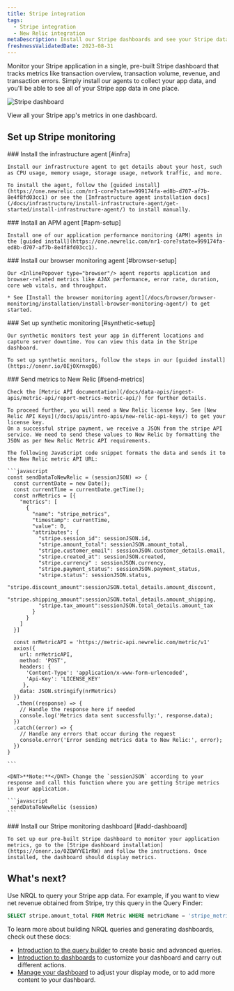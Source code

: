 ```yaml
---
title: Stripe integration
tags:
  - Stripe integration
  - New Relic integration
metaDescription: Install our Stripe dashboards and see your Stripe data in New Relic.  
freshnessValidatedDate: 2023-08-31
---
```


Monitor your Stripe application in a single, pre-built Stripe dashboard that tracks metrics like transaction overview, transaction volume, revenue, and transaction errors. Simply install our agents to collect your app data, and you'll be able to see all of your Stripe app data in one place.

<img
  title="Stripe"
  alt="Stripe dashboard"
  src="/images/infrastructure_screenshot-stripe-dashboard.webp"
/>

<figcaption>
  View all your Stripe app's metrics in one dashboard.
</figcaption>

## Set up Stripe monitoring

<Steps>
  <Step>
    ### Install the infrastructure agent [#infra]

    Install our infrastructure agent to get details about your host, such as CPU usage, memory usage, storage usage, network traffic, and more.

    To install the agent, follow the [guided install](https://one.newrelic.com/nr1-core?state=999174fa-ed8b-d707-af7b-8e4f8fd03cc1) or see the [Infrastructure agent installation docs](/docs/infrastructure/install-infrastructure-agent/get-started/install-infrastructure-agent/) to install manually.
  </Step>

  <Step>
    ### Install an APM agent [#apm-setup]

    Install one of our application performance monitoring (APM) agents in the [guided install](https://one.newrelic.com/nr1-core?state=999174fa-ed8b-d707-af7b-8e4f8fd03cc1).
  </Step>

  <Step>
    ### Install our browser monitoring agent [#browser-setup]

    Our <InlinePopover type="browser"/> agent reports application and browser-related metrics like AJAX performance, error rate, duration, core web vitals, and throughput.

    * See [Install the browser monitoring agent](/docs/browser/browser-monitoring/installation/install-browser-monitoring-agent/) to get started.
  </Step>

  <Step>
    ### Set up synthetic monitoring [#synthetic-setup]

    Our synthetic monitors test your app in different locations and capture server downtime. You can view this data in the Stripe dashboard.

    To set up synthetic monitors, follow the steps in our [guided install](https://onenr.io/0EjOXrnxgQ6)
  </Step>

  <Step>
    ### Send metrics to New Relic [#send-metrics]

    Check the [Metric API documentation](/docs/data-apis/ingest-apis/metric-api/report-metrics-metric-api/) for further details.

    To proceed further, you will need a New Relic license key. See [New Relic API Keys](/docs/apis/intro-apis/new-relic-api-keys/) to get your license key.
    On a successful stripe payment, we receive a JSON from the stripe API service. We need to send these values to New Relic by formatting the JSON as per New Relic Metric API requirements.

    The following JavaScript code snippet formats the data and sends it to the New Relic metric API URL:

    ```javascript
    const sendDataToNewRelic = (sessionJSON) => {
      const currentDate = new Date();
      const currentTime = currentDate.getTime();
      const nrMetrics = [{
        "metrics": [
          {
            "name": "stripe_metrics",
            "timestamp": currentTime,
            "value": 0,
            "attributes": {
              "stripe.session_id": sessionJSON.id,
              "stripe.amount_total": sessionJSON.amount_total,
              "stripe.customer_email": sessionJSON.customer_details.email,
              "stripe.created_at": sessionJSON.created,
              "stripe.currency" : sessionJSON.currency,
              "stripe.payment_status": sessionJSON.payment_status,
              "stripe.status": sessionJSON.status,
              "stripe.discount_amount":sessionJSON.total_details.amount_discount,
              "stripe.shipping_amount":sessionJSON.total_details.amount_shipping,
              "stripe.tax_amount":sessionJSON.total_details.amount_tax
            }
          }
        ]
      }]

      const nrMetricAPI = 'https://metric-api.newrelic.com/metric/v1'
      axios({
        url: nrMetricAPI,
        method: 'POST',
        headers: {
          'Content-Type': 'application/x-www-form-urlencoded',
          'Api-Key': 'LICENSE_KEY'
         },
        data: JSON.stringify(nrMetrics)
      })
       .then((response) => {
        // Handle the response here if needed
        console.log('Metrics data sent successfully:', response.data);
      })
      .catch((error) => {
        // Handle any errors that occur during the request
        console.error('Error sending metrics data to New Relic:', error);
      })
    }

    ```

    <DNT>**Note:**</DNT> Change the `sessionJSON` according to your response and call this function where you are getting Stripe metrics in your application.

    ```javascript
     sendDataToNewRelic (session)
    ```
  </Step>

  <Step>
    ### Install our Stripe monitoring dashboard [#add-dashboard]

    To set up our pre-built Stripe dashboard to monitor your application metrics, go to the [Stripe dashboard installation](https://onenr.io/0ZQWYYE1rRW) and follow the instructions. Once installed, the dashboard should display metrics.
  </Step>
</Steps>

## What's next?

Use NRQL to query your Stripe app data. For example, if you want to view net revenue obtained from Stripe, try this query in the Query Finder:

```sql
SELECT stripe.amount_total FROM Metric WHERE metricName = 'stripe_metrics'
```

To learn more about building NRQL queries and generating dashboards, check out these docs:

* [Introduction to the query builder](/docs/query-your-data/explore-query-data/query-builder/introduction-query-builder) to create basic and advanced queries.
* [Introduction to dashboards](/docs/query-your-data/explore-query-data/dashboards/introduction-dashboards) to customize your dashboard and carry out different actions.
* [Manage your dashboard](/docs/query-your-data/explore-query-data/dashboards/manage-your-dashboard) to adjust your <InlinePopover type="dashboards"/> display mode, or to add more content to your dashboard.
